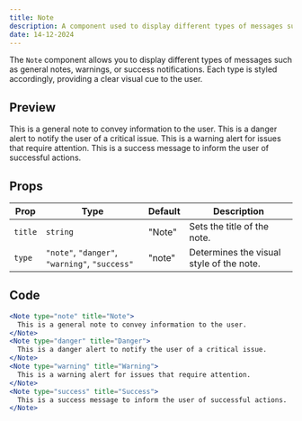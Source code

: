 ```yaml
---
title: Note
description: A component used to display different types of messages such as general notes, warnings, or success notifications.
date: 14-12-2024
---
```


The `Note` component allows you to display different types of messages such as general notes, warnings, or success notifications. Each type is styled accordingly, providing a clear visual cue to the user.

## Preview

<Note type="note" title="Note">
  This is a general note to convey information to the user.
</Note>
<Note type="danger" title="Danger">
  This is a danger alert to notify the user of a critical issue.
</Note>
<Note type="warning" title="Warning">
  This is a warning alert for issues that require attention.
</Note>
<Note type="success" title="Success">
  This is a success message to inform the user of successful actions.
</Note>

## Props

| Prop    | Type                                           | Default | Description                              |
| ------- | ---------------------------------------------- | ------- | ---------------------------------------- |
| `title` | `string`                                       | "Note"  | Sets the title of the note.              |
| `type`  | `"note"`, `"danger"`, `"warning"`, `"success"` | "note"  | Determines the visual style of the note. |

## Code

```jsx
<Note type="note" title="Note">
  This is a general note to convey information to the user.
</Note>
<Note type="danger" title="Danger">
  This is a danger alert to notify the user of a critical issue.
</Note>
<Note type="warning" title="Warning">
  This is a warning alert for issues that require attention.
</Note>
<Note type="success" title="Success">
  This is a success message to inform the user of successful actions.
</Note>
```
